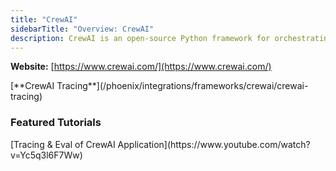 ```yaml
---
title: "CrewAI"
sidebarTitle: "Overview: CrewAI"
description: CrewAI is an open-source Python framework for orchestrating role-playing, autonomous AI agents into collaborative "crews" and "flows," combining high-level simplicity with fine-grained control.
---
```


**Website:** [https://www.crewai.com/](https://www.crewai.com/)

<Columns cols={1}>
  <Card img="https://storage.googleapis.com/arize-phoenix-assets/assets/images/phoenix-docs-images/23915314-image.avif">
    [**CrewAI Tracing**](/phoenix/integrations/frameworks/crewai/crewai-tracing)
  </Card>
</Columns>

### Featured Tutorials

<Columns cols={1}>
  <Card img="https://storage.googleapis.com/arize-phoenix-assets/assets/images/phoenix-docs-images/bc89de83-image.jpeg">
    [Tracing & Eval of CrewAI Application](https://www.youtube.com/watch?v=Yc5q3l6F7Ww)
  </Card>
</Columns>


